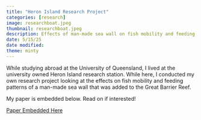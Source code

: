 ```yaml
---
title: "Heron Island Research Project"
categories: [research]
image: researchboat.jpeg
thumbnail: researchboat.jpeg
description: Effects of man-made sea wall on fish mobility and feeding patterns on the Great Barrier Reef 
date: 5/15/25
date modified: 
theme: minty
---
```


While studying abroad at the University of Queensland, I lived at the university owned Heron Island research station. While here, I conducted my own research project looking at the effects on fish mobility and feeding patterns of a man-made sea wall that was added to the Great Barrier Reef.

My paper is embedded below. Read on if interested!

[Paper Embedded Here](papers/MaryHoltamHeronIslandresearch.pdf)
